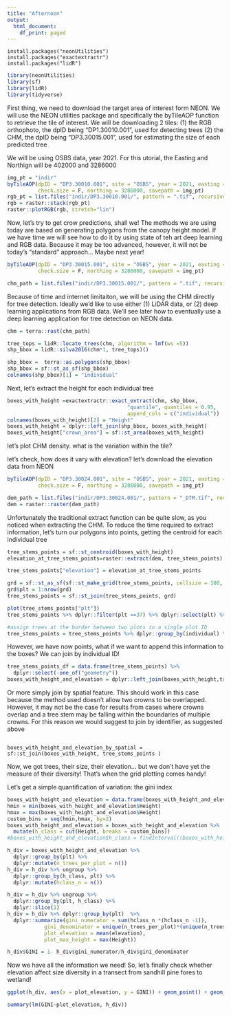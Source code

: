 ```yaml
---
title: "Afternoon"
output:
  html_document:
    df_print: paged
---
```




```{}
install.packages("neonUtilities")
install.packages("exactextractr")
install.packages("lidR")

```

```r
library(neonUtilities)
library(sf)
library(lidR)
library(tidyverse)
```

First thing, we need to download the target area of interest form NEON. We will use the NEON utilities package and specifically
the byTileAOP function to retrieve the tile of interest. We will be downloading 2 tiles:
(1) the RGB orthophoto, the dpID being "DP1.30010.001", used for detecting trees
(2) the CHM, the dpID being "DP3.30015.001", used for estimating the size of each predicted tree

We will be using OSBS data, year 2021. For this utorial, the Easting and Northign will be 402000 and 3286000


```r

img_pt = "indir"
byTileAOP(dpID = "DP3.30010.001", site = "OSBS", year = 2021, easting = 402000, 
          check.size = F, northing = 3286000, savepath = img_pt)
rgb_pt = list.files("indir/DP3.30010.001/", pattern = ".tif", recursive = T, full.names = T)
rgb = raster::stack(rgb_pt)
raster::plotRGB(rgb, stretch="lin")
```


Now, let's try to get crow predictions, shall we! 
The methods we are using today are based on generating polygons from the canopy height model. If we have time we will see how to do it by using state of teh art deep learning and RGB data. Because it may be too advanced, however, it will not be today's "standard" approach... Maybe next year!

```r

byTileAOP(dpID = "DP3.30015.001", site = "OSBS", year = 2021, easting = 402000, 
          check.size = F, northing = 3286000, savepath = img_pt)

chm_path = list.files("indir/DP3.30015.001/", pattern = ".tif", recursive = T, full.names = T)
```
Because of time and internet limitaiton, we will be using the CHM directly for tree detection. Ideally we'd like to use either (1) LiDAR data, or (2) deep learning applications from RGB data. We'll see later how to eventually use a deep learning application for tree detection on NEON data.

```r

chm = terra::rast(chm_path)

tree_tops = lidR::locate_trees(chm, algorithm = lmf(ws =5))
shp_bbox = lidR::silva2016(chm*1, tree_tops)()

shp_bbox =  terra::as.polygons(shp_bbox) 
shp_bbox = sf::st_as_sf(shp_bbox)
colnames(shp_bbox)[1] = "individual"
```

Next, let's extract the height for each individual tree

```r


boxes_with_height =exactextractr::exact_extract(chm, shp_bbox, 
                                       "quantile", quantiles = 0.95, 
                                       append_cols = c("individual"))
colnames(boxes_with_height)[2] = "Height"
boxes_with_height = dplyr::left_join(shp_bbox, boxes_with_height)
boxes_with_height["crown_area"] = sf::st_area(boxes_with_height)

```

let's plot CHM density. what is the variation within the tile?

let's check, how does it vary with elevation?
let's download the elevation data from NEON

```r

byTileAOP(dpID = "DP3.30024.001", site = "OSBS", year = 2021, easting = 402000, 
          check.size = F, northing = 3286000, savepath = img_pt)

dem_path = list.files("indir/DP3.30024.001/", pattern = "_DTM.tif", recursive = T, full.names = T)
dem = raster::raster(dem_path)
```

Unfortunately the traditional extract function can be quite slow, as you noticed when extracting the CHM.
To reduce the time required to extract information, let's turn our polygons into points, getting the centroid for each individual tree

```r

tree_stems_points = sf::st_centroid(boxes_with_height) 
elevation_at_tree_stems_points=raster::extract(dem, tree_stems_points)

tree_stems_points["elevation"] = elevation_at_tree_stems_points

grd = sf::st_as_sf(sf::st_make_grid(tree_stems_points, cellsize = 100, square = F))
grd$plt = 1:nrow(grd)
tree_stems_points = sf::st_join(tree_stems_points, grd)

plot(tree_stems_points["plt"])
tree_stems_points %>% dplyr::filter(plt ==37) %>% dplyr::select(plt) %>% plot(col = sf.colors(12, categorical = TRUE))

#assign trees at the border between two plots to a single plot ID
tree_stems_points = tree_stems_points %>% dplyr::group_by(individual) %>% dplyr::slice(1)
```
However, we have now points, what if we want to append this information to the boxes? We can join by individual ID!
```r
tree_stems_points_df = data.frame(tree_stems_points) %>%
  dplyr::select(-one_of("geometry"))
boxes_with_height_and_elevation = dplyr::left_join(boxes_with_height,tree_stems_points_df )
```

Or more simply join by spatial feature. This should work in this case because the method used doesn't allow two crowns to be overlapped. 
However, it may not be the case for results from cases where crowns overlap and a tree stem may be falling within the boundaries of multiple crowns. For this reason we would suggest to join by identifier, as suggested above
```{}

boxes_with_height_and_elevation_by_spatial = sf::st_join(boxes_with_height, tree_stems_points )

```

Now, we got trees, their size, their elevation... but we don't have yet the measure of their diversity!
That's when the grid plotting comes handy!

Let's get a simple quantification of variation: the gini index

```r
boxes_with_height_and_elevation = data.frame(boxes_with_height_and_elevation) 
hmin = min(boxes_with_height_and_elevation$Height)
hmax = max(boxes_with_height_and_elevation$Height)
custom_bins = seq(hmin,hmax, by=2)
boxes_with_height_and_elevation = boxes_with_height_and_elevation %>%
  mutate(h_class = cut(Height, breaks = custom_bins))
#boxes_with_height_and_elevation$h_class = findInterval((boxes_with_height_and_elevation$Height), seq(from = 2, to = 40, by = 1))

h_div = boxes_with_height_and_elevation %>%
  dplyr::group_by(plt) %>%
  dplyr::mutate(n_trees_per_plot = n())
h_div = h_div %>% ungroup %>% 
  dplyr::group_by(h_class, plt) %>%
  dplyr::mutate(hclass_n = n())

h_div = h_div %>% ungroup %>% 
  dplyr::group_by(plt, h_class) %>% 
  dplyr::slice(1)
h_div = h_div %>% dplyr::group_by(plt)  %>%
  dplyr::summarize(gini_numerator = sum(hclass_n *(hclass_n -1)), 
            gini_denominator = unique(n_trees_per_plot)*(unique(n_trees_per_plot)-1),
            plot_elevation = mean(elevation),
            plot_max_height = max(Height))

h_div$GINI = 1- h_div$gini_numerator/h_div$gini_denominator

```

Now we have all the information we need! So, let's finally check whether elevation 
affect size diversity in a transect from sandhill pine fores to wetland!

```r

ggplot(h_div, aes(x = plot_elevation, y = GINI)) + geom_point() + geom_smooth() + theme_bw()

summary(lm(GINI~plot_elevation, h_div))
```

